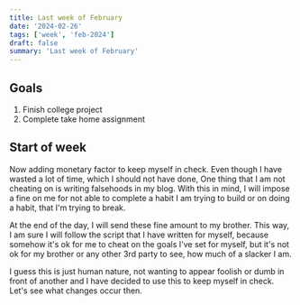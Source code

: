 ```yaml
---
title: Last week of February
date: '2024-02-26'
tags: ['week', 'feb-2024']
draft: false
summary: 'Last week of February'
---
```


## Goals

1. Finish college project
2. Complete take home assignment

## Start of week

Now adding monetary factor to keep myself in check. Even though I have wasted a lot of time, which I should not have done, One thing that I am not cheating on is
writing falsehoods in my blog. With this in mind, I will impose a fine on me for not able to complete a habit I am trying to build or on doing a habit, that I'm trying to break.

At the end of the day, I will send these fine amount to my brother. This way, I am sure I will follow the script that I have written for myself, because somehow it's ok for me to cheat
on the goals I've set for myself, but it's not ok for my brother or any other 3rd party to see, how much of a slacker I am.

I guess this is just human nature, not wanting to appear foolish or dumb in front of another and I have decided to use this to keep myself in check.
Let's see what changes occur then.
